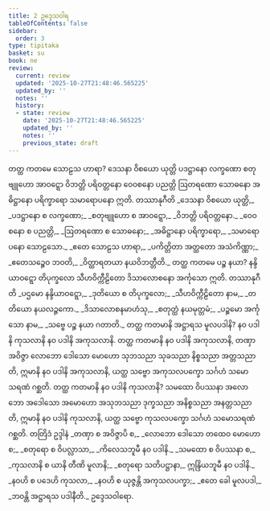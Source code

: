 ```yaml
---
title: 2 ဥဒ္ဒေသဝါရ
tableOfContents: false
sidebar:
  order: 3
type: tipitaka
basket: su
book: ne
review:
  current: review
  updated: '2025-10-27T21:48:46.565225'
  updated_by: ''
  notes: ''
  history:
  - state: review
    date: '2025-10-27T21:48:46.565225'
    updated_by: ''
    notes: ''
    previous_state: draft
---
```



<ReviewStatus review={frontmatter.review} showDetails={true} />

<HypothesisAnnotation frontmatter={frontmatter} />

<DynamicBreadcrumb />

<Division number="1" book="ne" e="ch" v="27" p="1">

<Paragraph number="8" book="ne">
တတ္ထ ကတမေ သောဠသ ဟာရာ? ဒေသနာ ဝိစယော ယုတ္တိ ပဒဋ္ဌာနော လက္ခဏော စတုဗျူဟော အာဝဋ္ဋော ဝိဘတ္တိ ပရိဝတ္တနော ဝေဝစနော ပညတ္တိ ဩတရဏော သောဓနော အဓိဋ္ဌာနော ပရိက္ခာရော သမာရောပနော ဣတိ.

</Paragraph>
</Division>

<Paragraph number="9" type="center" book="ne">
တဿာနုဂီတိ


</Paragraph>

<Paragraph number="10" type="verses" book="ne">
_ဒေသနာ ဝိစယော ယုတ္တိ,_  
_ပဒဋ္ဌာနော စ လက္ခဏော;_  
_စတုဗျူဟော စ အာဝဋ္ဋော,_  
_ဝိဘတ္တိ ပရိဝတ္တနော._  

</Paragraph>

<Paragraph number="11" type="verses" book="ne">
_ဝေဝစနော စ ပညတ္တိ,_  
_ဩတရဏော စ သောဓနော;_  
_အဓိဋ္ဌာနော ပရိက္ခာရော,_  
_သမာရောပနော သောဠသော._  

</Paragraph>

<Paragraph number="12" type="verses" book="ne">
_ဧတေ သောဠသ ဟာရာ,_  
_ပကိတ္တိတာ အတ္ထတော အသံကိဏ္ဏာ;_  
_ဧတေသဉ္စေဝ ဘဝတိ,_  
_ဝိတ္ထာရတယာ နယဝိဘတ္တီတိ._  

</Paragraph>

<Division number="2" book="ne" e="ch" v="27" p="2">

<Paragraph number="13" book="ne">
တတ္ထ ကတမေ ပဉ္စ နယာ? နန္ဒိယာဝဋ္ဋော တိပုက္ခလော သီဟဝိက္ကီဠိတော ဒိသာလောစနော အင်္ကုသော ဣတိ.

</Paragraph>
</Division>

<Paragraph number="14" type="center" book="ne">
တဿာနုဂီတိ


</Paragraph>

<Paragraph number="15" type="verses" book="ne">
_ပဌမော နန္ဒိယာဝဋ္ဋော,_  
_ဒုတိယော စ တိပုက္ခလော;_  
_သီဟဝိက္ကီဠိတော နာမ,_  
_တတိယော နယလဉ္ဇကော._  

</Paragraph>

<Paragraph number="16" type="verses" book="ne">
_ဒိသာလောစနမာဟံသု,_  
_စတုတ္ထံ နယမုတ္တမံ;_  
_ပဉ္စမော အင်္ကုသော နာမ,_  
_သဗ္ဗေ ပဉ္စ နယာ ဂတာတိ._  

</Paragraph>

<Division number="3" book="ne" e="ch" v="27" p="2">

<Paragraph number="17" book="ne">
တတ္ထ ကတမာနိ အဋ္ဌာရသ မူလပဒါနိ? နဝ ပဒါနိ ကုသလာနိ နဝ ပဒါနိ အကုသလာနိ. တတ္ထ ကတမာနိ နဝ ပဒါနိ အကုသလာနိ, တဏှာ အဝိဇ္ဇာ လောဘော ဒေါသော မောဟော သုဘသညာ သုခသညာ နိစ္စသညာ အတ္တသညာတိ, ဣမာနိ နဝ ပဒါနိ အကုသလာနိ, ယတ္ထ သဗ္ဗော အကုသလပက္ခော သင်္ဂဟံ သမောသရဏံ ဂစ္ဆတိ.
</Paragraph>

<Paragraph number="18" book="ne">
တတ္ထ ကတမာနိ နဝ ပဒါနိ ကုသလာနိ? သမထော ဝိပဿနာ အလောဘော အဒေါသော အမောဟော အသုဘသညာ ဒုက္ခသညာ အနိစ္စသညာ အနတ္တသညာတိ, ဣမာနိ နဝ ပဒါနိ ကုသလာနိ, ယတ္ထ သဗ္ဗော ကုသလပက္ခော သင်္ဂဟံ သမောသရဏံ ဂစ္ဆတိ.

</Paragraph>
</Division>

<Paragraph number="19" type="center" book="ne">
တတြိဒံ ဥဒ္ဒါနံ


</Paragraph>

<Paragraph number="20" type="verses" book="ne">
_တဏှာ စ အဝိဇ္ဇာပိ စ,_  
_လောဘော ဒေါသော တထေဝ မောဟော စ;_  
_စတုရော စ ဝိပလ္လာသာ,_  
_ကိလေသဘူမီ နဝ ပဒါနိ._  

</Paragraph>

<Paragraph number="21" type="verses" book="ne">
_သမထော စ ဝိပဿနာ စ,_  
_ကုသလာနိ စ ယာနိ တီဏိ မူလာနိ;_  
_စတုရော သတိပဋ္ဌာနာ,_  
ဣန္ဒြိယဘူမီ နဝ ပဒါနိ._  

</Paragraph>

<Paragraph number="22" type="verses" book="ne">
_နဝဟိ စ ပဒေဟိ ကုသလာ,_  
_နဝဟိ စ ယုဇ္ဇန္တိ အကုသလပက္ခာ;_  
_ဧတေ ခေါ မူလပဒါ,_  
_ဘဝန္တိ အဋ္ဌာရသ ပဒါနီတိ._  


</Paragraph>

<Paragraph number="23" type="center" book="ne">
ဥဒ္ဒေသဝါရော.
</Paragraph>